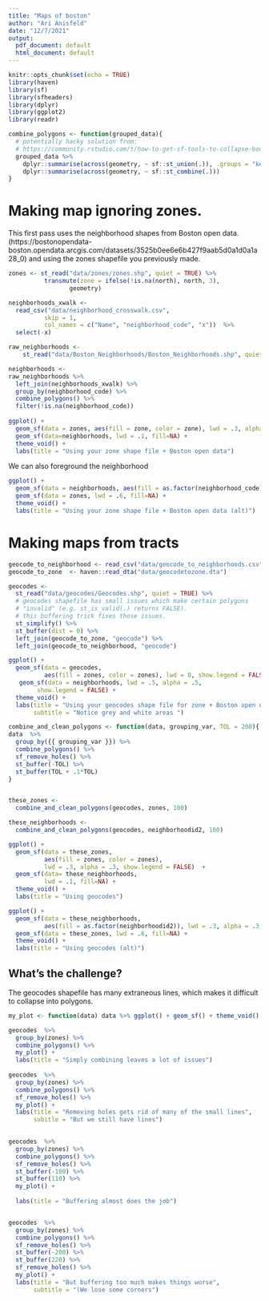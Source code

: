 ```yaml
---
title: "Maps of boston"
author: "Ari Anisfeld"
date: "12/7/2021"
output:
  pdf_document: default
  html_document: default
---
```


```r
knitr::opts_chunk$set(echo = TRUE)
library(haven)
library(sf)
library(sfheaders) 
library(dplyr)
library(ggplot2)
library(readr)

combine_polygons <- function(grouped_data){
  # potentially hacky solution from:
  # https://community.rstudio.com/t/how-to-get-sf-tools-to-collapse-boundaries-and-only-have-one-label-for-each-new-area/109533
  grouped_data %>%
    dplyr::summarise(across(geometry, ~ sf::st_union(.)), .groups = "keep") %>%
    dplyr::summarise(across(geometry, ~ sf::st_combine(.)))
}
```

# Making map ignoring zones.

This first pass uses the neighborhood shapes from Boston open data. (https://bostonopendata-boston.opendata.arcgis.com/datasets/3525b0ee6e6b427f9aab5d0a1d0a1a28_0) and using the zones shapefile you previously made.


```r
zones <- st_read("data/zones/zones.shp", quiet = TRUE) %>%
          transmute(zone = ifelse(!is.na(north), north, 3),
                 geometry)

neighborhoods_xwalk <- 
  read_csv("data/neighborhood_crosswalk.csv", 
          skip = 1,
          col_names = c("Name", "neighborhood_code", "x"))  %>%
  select(-x)

raw_neighborhoods <- 
    st_read("data/Boston_Neighborhoods/Boston_Neighborhoods.shp", quiet = TRUE)

neighborhoods <-
raw_neighborhoods %>% 
  left_join(neighborhoods_xwalk) %>%
  group_by(neighborhood_code) %>%
  combine_polygons() %>%
  filter(!is.na(neighborhood_code)) 
  
ggplot() +
  geom_sf(data = zones, aes(fill = zone, color = zone), lwd = .3, alpha = .3, show.legend = FALSE)  +
  geom_sf(data=neighborhoods, lwd = .1, fill=NA) +
  theme_void() +
  labs(title = "Using your zone shape file + Boston open data")
```
We can also foreground the neighborhood

```r
ggplot() +
  geom_sf(data = neighborhoods, aes(fill = as.factor(neighborhood_code)), lwd = .3, alpha = .3, show.legend = FALSE)  +
  geom_sf(data = zones, lwd = .6, fill=NA) +
  theme_void() + 
  labs(title = "Using your zone shape file + Boston open data (alt)")
```

# Making maps from tracts

```r
geocode_to_neighborhood <- read_csv("data/geocode_to_neighborhoods.csv")
geocode_to_zone  <- haven::read_dta("data/geocodetozone.dta")

geocodes <-
  st_read("data/geocodes/Geocodes.shp", quiet = TRUE) %>%
  # geocodes shapefile has small issues which make certain polygons
  # "invalid" (e.g. st_is_valid(.) returns FALSE).
  # this buffering trick fixes those issues.
  st_simplify() %>%
  st_buffer(dist = 0) %>% 
  left_join(geocode_to_zone, "geocode") %>%
  left_join(geocode_to_neighborhood, "geocode")

ggplot() +
  geom_sf(data = geocodes, 
          aes(fill = zones, color = zones), lwd = 0, show.legend = FALSE) +
   geom_sf(data = neighborhoods, lwd = .5, alpha = .5,
        show.legend = FALSE) +
  theme_void() + 
  labs(title = "Using your geocodes shape file for zone + Boston open data",
       subtitle = "Notice grey and white areas ")
```

```r
combine_and_clean_polygons <- function(data, grouping_var, TOL = 200){
data  %>%
  group_by({{ grouping_var }}) %>%
  combine_polygons() %>%
  sf_remove_holes() %>%
  st_buffer(-TOL) %>%
  st_buffer(TOL + .1*TOL) 
}


these_zones <-
  combine_and_clean_polygons(geocodes, zones, 100)

these_neighborhoods <-
  combine_and_clean_polygons(geocodes, neighborhoodid2, 100)
```
```r
ggplot() +
  geom_sf(data = these_zones, 
          aes(fill = zones, color = zones), 
          lwd = .3, alpha = .3, show.legend = FALSE)  +
  geom_sf(data= these_neighborhoods, 
          lwd = .1, fill=NA) +
  theme_void() +
  labs(title = "Using geocodes")
```


```r
ggplot() +
  geom_sf(data = these_neighborhoods, 
          aes(fill = as.factor(neighborhoodid2)), lwd = .3, alpha = .3, show.legend = FALSE)  +
  geom_sf(data = these_zones, lwd = .6, fill=NA) +
  theme_void() + 
  labs(title = "Using geocodes (alt)")
```


## What's the challenge?

The geocodes shapefile has many extraneous lines, which makes it difficult to collapse into polygons.

```r
my_plot <- function(data) data %>% ggplot() + geom_sf() + theme_void()

geocodes  %>%
  group_by(zones) %>%
  combine_polygons() %>% 
  my_plot() +
  labs(title = "Simply combining leaves a lot of issues")
  
geocodes  %>%
  group_by(zones) %>%
  combine_polygons() %>% 
  sf_remove_holes() %>%
  my_plot() +
  labs(title = "Removing holes gets rid of many of the small lines",
       subitle = "But we still have lines")
  

geocodes  %>%
  group_by(zones) %>%
  combine_polygons() %>% 
  sf_remove_holes() %>%
  st_buffer(-100) %>%
  st_buffer(110) %>%
  my_plot() +
  
  labs(title = "Buffering almost does the job")


geocodes  %>%
  group_by(zones) %>%
  combine_polygons() %>% 
  sf_remove_holes() %>%
  st_buffer(-200) %>%
  st_buffer(220) %>%
  sf_remove_holes() %>%
  my_plot() +
  labs(title = "But buffering too much makes things worse",
       subtitle = "(We lose some corners")

```

